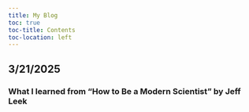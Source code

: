 ---
title: My Blog
toc: true
toc-title: Contents
toc-location: left
---

## **3/21/2025**

### What I learned from "How to Be a Modern Scientist" by Jeff Leek
